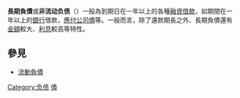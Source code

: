 {{会计}}

'''長期負債'''或'''非流动负债'''（{{lang-en|Long-term Liabilities}}）一般為到期日在一年以上的各種[[融資|融資]][[借款|借款]]，如期間在一年以上的[[銀行|銀行]]借款，[[應付公司債|應付公司債]]等。一般而言，除了還款期長之外、長期負債還有[[金額|金額]]較大、[[利息|利息]]較高等特性。

==參見==
*[[流動負債|流動負債]]

[[Category:负债|Category:负债]]
[[Category:财务会计|債]]

{{會計小作品}}